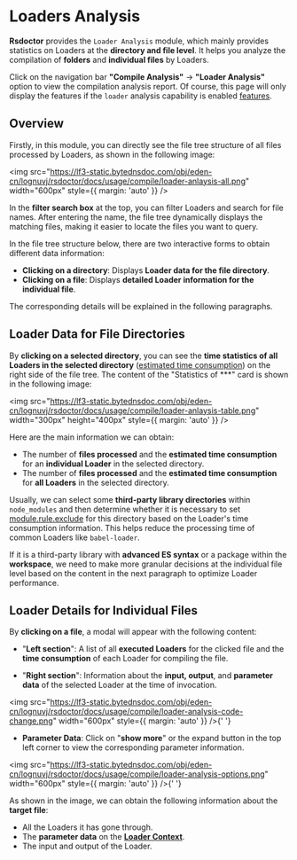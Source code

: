 # Loaders Analysis

**Rsdoctor** provides the `Loader Analysis` module, which mainly provides statistics on Loaders at the **directory and file level**. It helps you analyze the compilation of **folders** and **individual files** by Loaders.

Click on the navigation bar **"Compile Analysis"** -> **"Loader Analysis"** option to view the compilation analysis report. Of course, this page will only display the features if the `loader` analysis capability is enabled [features](/config/options/options).

## Overview

Firstly, in this module, you can directly see the file tree structure of all files processed by Loaders, as shown in the following image:

<img
  src="https://lf3-static.bytednsdoc.com/obj/eden-cn/lognuvj/rsdoctor/docs/usage/compile/loader-anlaysis-all.png"
  width="600px"
  style={{ margin: 'auto' }}
/>

In the **filter search box** at the top, you can filter Loaders and search for file names. After entering the name, the file tree dynamically displays the matching files, making it easier to locate the files you want to query.

In the file tree structure below, there are two interactive forms to obtain different data information:

- **Clicking on a directory**: Displays **Loader data for the file directory**.
- **Clicking on a file**: Displays **detailed Loader information for the individual file**.

The corresponding details will be explained in the following paragraphs.

## Loader Data for File Directories

By **clicking on a selected directory**, you can see the **time statistics of all Loaders in the selected directory** ([estimated time consumption](../../guide/more/faq#loader-time-consuming-data-is-inaccurate)) on the right side of the file tree. The content of the "Statistics of \*\*\*" card is shown in the following image:

<img
  src="https://lf3-static.bytednsdoc.com/obj/eden-cn/lognuvj/rsdoctor/docs/usage/compile/loader-anlaysis-table.png"
  width="300px"
  height="400px"
  style={{ margin: 'auto' }}
/>

Here are the main information we can obtain:

- The number of **files processed** and the **estimated time consumption** for an **individual Loader** in the selected directory.
- The number of **files processed** and the **estimated time consumption** for **all Loaders** in the selected directory.

Usually, we can select some **third-party library directories** within `node_modules` and then determine whether it is necessary to set [module.rule.exclude](https://webpack.js.org/configuration/module/#ruleexclude) for this directory based on the Loader's time consumption information. This helps reduce the processing time of common Loaders like `babel-loader`.

If it is a third-party library with **advanced ES syntax** or a package within the **workspace**, we need to make more granular decisions at the individual file level based on the content in the next paragraph to optimize Loader performance.

## Loader Details for Individual Files

By **clicking on a file**, a modal will appear with the following content:

- "**Left section**": A list of all **executed Loaders** for the clicked file and the **time consumption** of each Loader for compiling the file.

- "**Right section**": Information about the **input, output**, and **parameter data** of the selected Loader at the time of invocation.

<img
  src="https://lf3-static.bytednsdoc.com/obj/eden-cn/lognuvj/rsdoctor/docs/usage/compile/loader-analysis-code-change.png"
  width="600px"
  style={{ margin: 'auto' }}
/>{' '}

- **Parameter Data**: Click on "**show more**" or the expand button in the top left corner to view the corresponding parameter information.

<img
  src="https://lf3-static.bytednsdoc.com/obj/eden-cn/lognuvj/rsdoctor/docs/usage/compile/loader-analysis-options.png"
  width="600px"
  style={{ margin: 'auto' }}
/>{' '}

As shown in the image, we can obtain the following information about the **target file**:

- All the Loaders it has gone through.
- The **parameter data** on the [**Loader Context**](https://webpack.js.org/api/loaders/#the-loader-context).
- The input and output of the Loader.
